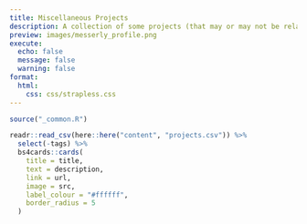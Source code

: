```yaml
---
title: Miscellaneous Projects
description: A collection of some projects (that may or may not be related to my physics research).
preview: images/messerly_profile.png
execute: 
  echo: false
  message: false
  warning: false
format:
  html: 
    css: css/strapless.css
---
```


```r
source("_common.R")

readr::read_csv(here::here("content", "projects.csv")) %>% 
  select(-tags) %>% 
  bs4cards::cards(
    title = title,
    text = description,
    link = url,
    image = src,
    label_colour = "#ffffff",
    border_radius = 5
  )
```

